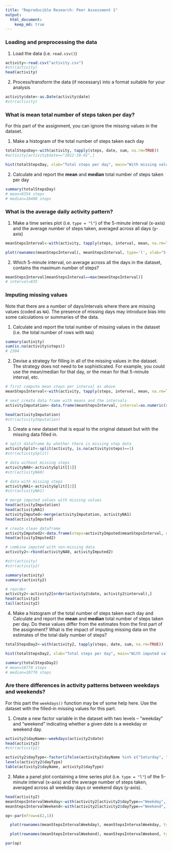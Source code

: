 ```yaml
---
title: "Reproducible Research: Peer Assessment 1"
output: 
  html_document:
    keep_md: true
---
```



### Loading and preprocessing the data

1. Load the data (i.e. `read.csv()`)

```r
activity<-read.csv("activity.csv")
#str(activity)
head(activity)
```

2. Process/transform the data (if necessary) into a format suitable for your analysis

```r
activity$date<-as.Date(activity$date)
#str(activity)
```

### What is mean total number of steps taken per day?

For this part of the assignment, you can ignore the missing values in
the dataset.

1. Make a histogram of the total number of steps taken each day

```r
totalStepsDay<-with(activity, tapply(steps, date, sum, na.rm=TRUE))
#activity[activity$date=="2012-10-01",]

hist(totalStepsDay, xlab="Total steps per day", main="With missing values")
```

2. Calculate and report the **mean** and **median** total number of steps taken per day

```r
summary(totalStepsDay)
# mean=9354 steps
# median=10400 steps
```

### What is the average daily activity pattern?

1. Make a time series plot (i.e. `type = "l"`) of the 5-minute interval (x-axis) and the average number of steps taken, averaged across all days (y-axis)

```r
meanStepsInterval<-with(activity, tapply(steps, interval, mean, na.rm=TRUE))

plot(rownames(meanStepsInterval), meanStepsInterval, type='l', xlab="5-min interval", ylab="Mean steps per interval", main="Daily activity pattern")
```

2. Which 5-minute interval, on average across all the days in the dataset, contains the maximum number of steps?

```r
meanStepsInterval[meanStepsInterval==max(meanStepsInterval)]
# interval=835
```

### Imputing missing values

Note that there are a number of days/intervals where there are missing
values (coded as `NA`). The presence of missing days may introduce
bias into some calculations or summaries of the data.

1. Calculate and report the total number of missing values in the dataset (i.e. the total number of rows with `NA`s)

```r
summary(activity)
sum(is.na(activity$steps))
# 2304
```

2. Devise a strategy for filling in all of the missing values in the dataset. The strategy does not need to be sophisticated. For example, you could use the mean/median for that day, or the mean for that 5-minute interval, etc.

```r
# first compute mean steps per interval as above
meanStepsInterval<-with(activity, tapply(steps, interval, mean, na.rm=TRUE))

# next create data frame with means and the intervals
activityImputation<-data.frame(meanStepsInterval, interval=as.numeric(rownames(meanStepsInterval)))

head(activityImputation)
#str(activityImputation)
```

3. Create a new dataset that is equal to the original dataset but with the missing data filled in.

```r
# split dataframe by whether there is missing step data
activitySplit<-split(activity, is.na(activity$steps)==1)
#str(activitySplit)

# data without missing steps
activityNA0<-activitySplit[[1]]
#str(activityNA0)

# data with missing steps
activityNA1<-activitySplit[[2]]
#str(activityNA1)

# merge imputed values with missing values
head(activityImputation)
head(activityNA1)
activityImputed<-merge(activityImputation, activityNA1)
head(activityImputed)

# create clean dataframe
activityImputed2<-data.frame(steps=activityImputed$meanStepsInterval, date=activityImputed$date, interval=activityImputed$interval)
head(activityImputed2)

# combine imputed with non-missing data
activity2<-rbind(activityNA0, activityImputed2)

#str(activity)
#str(activity2)

summary(activity)
summary(activity2)

# reorder
activity2<-activity2[order(activity2$date, activity2$interval),]
head(activity2)
tail(activity2)
```

4. Make a histogram of the total number of steps taken each day and Calculate and report the **mean** and **median** total number of steps taken per day. Do these values differ from the estimates from the first part of the assignment? What is the impact of imputing missing data on the estimates of the total daily number of steps?

```r
totalStepsDay2<-with(activity2, tapply(steps, date, sum, na.rm=TRUE))

hist(totalStepsDay2, xlab="Total steps per day", main="With imputed values")

summary(totalStepsDay2)
# mean=10770 steps
# median=10770 steps
```

### Are there differences in activity patterns between weekdays and weekends?

For this part the `weekdays()` function may be of some help here. Use
the dataset with the filled-in missing values for this part.

1. Create a new factor variable in the dataset with two levels -- "weekday" and "weekend" indicating whether a given date is a weekday or weekend day.

```r
activity2$dayName<-weekdays(activity2$date)
head(activity2)
#str(activity2)

activity2$dayType<-factor(ifelse(activity2$dayName %in% c("Saturday", "Sunday"), "Weekend", "Weekday"))
levels(activity2$dayType)
table(activity2$dayName, activity2$dayType) 
```

2. Make a panel plot containing a time series plot (i.e. `type = "l"`) of the 5-minute interval (x-axis) and the average number of steps taken, averaged across all weekday days or weekend days (y-axis).

```r

head(activity2)
meanStepsIntervalWeekday<-with(activity2[activity2$dayType=="Weekday",], tapply(steps, interval, mean, na.rm=TRUE))
meanStepsIntervalWeekend<-with(activity2[activity2$dayType=="Weekend",], tapply(steps, interval, mean, na.rm=TRUE))

op<-par(mfrow=c(2,1))

  plot(rownames(meanStepsIntervalWeekday), meanStepsIntervalWeekday, type='l', xlab="5-min interval", ylab="Mean steps per interval", main="Weekday activity pattern")

  plot(rownames(meanStepsIntervalWeekend), meanStepsIntervalWeekend, type='l', xlab="5-min interval", ylab="Mean steps per interval", main="Weekend activity pattern")

par(op)

```

